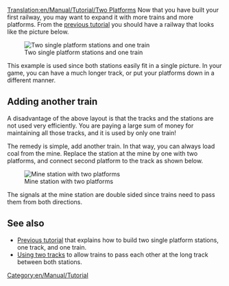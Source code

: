[[Translation:en/Manual/Tutorial/Two Platforms]]
Now that you have built your first railway, you may want to expand it with more trains and more platforms.
From the [[en/Manual/Tutorial/Main Page|previous tutorial]] you should have a railway that looks like the picture below.

[[File:en/Manual/Tutorial/Singletrain.png|Two single platform stations and one train]]

This example is used since both stations easily fit in a single picture. In your game, you can have a much longer track, or put your platforms down in a different manner.


== Adding another train ==
A disadvantage of the above layout is that the tracks and the stations are not used very efficiently. You are paying a large sum of money for maintaining all those tracks, and it is used by only one train!

The remedy is simple, add another train. In that way, you can always load coal from the mine. Replace the station at the mine by one with two platforms, and connect second platform to the track as shown below.

[[File:en/Manual/Tutorial/TwotrainsOnetrack.png|Mine station with two platforms]]

The signals at the mine station are double sided since trains need to pass them from both directions.


== See also ==
* [[en/Manual/Tutorial/Main Page|Previous tutorial]] that explains how to build two single platform stations, one track, and one train.
* [[en/Tutorial/Two Tracks|Using two tracks]] to allow trains to pass each other at the long track between both stations.

[[Category:en/Manual/Tutorial]]